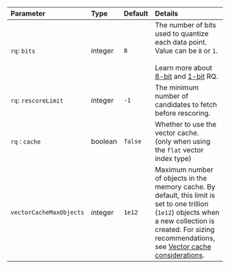 | Parameter               | Type    | Default | Details                                                                                                                                                                                                                                                                     |
| :---------------------- | :------ | :------ | :-------------------------------------------------------------------------------------------------------------------------------------------------------------------------------------------------------------------------------------------------------------------------- |
| `rq`: `bits`            | integer | `8`     | The number of bits used to quantize each data point. Value can be `8` or `1`. <br/> <br/>Learn more about [8-bit](/weaviate/concepts/vector-quantization#8-bit-rq) and [1-bit](/weaviate/concepts/vector-quantization#1-bit-rq) RQ.                                         |
| `rq`: `rescoreLimit`    | integer | `-1`    | The minimum number of candidates to fetch before rescoring.                                                                                                                                                                                                                 |
| `rq` : `cache`          | boolean | `false` | Whether to use the vector cache.<br/> (only when using the `flat` vector index type)                                                                                                                                                                                        |
| `vectorCacheMaxObjects` | integer | `1e12`  | Maximum number of objects in the memory cache. By default, this limit is set to one trillion (`1e12`) objects when a new collection is created. For sizing recommendations, see [Vector cache considerations](/weaviate/concepts/vector-index#vector-cache-considerations). |
